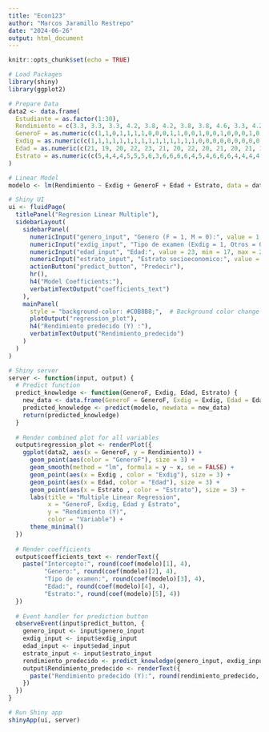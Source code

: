 ```yaml
---
title: "Econ123"
author: "Marcos Jaramillo Restrepo"
date: "2024-06-26"
output: html_document
---
```


```r
knitr::opts_chunk$set(echo = TRUE)
```

```r
# Load Packages
library(shiny)
library(ggplot2)

# Prepare Data
data2 <- data.frame(
  Estudiante = as.factor(1:30),
  Rendimiento = c(3.3, 3.3, 3.3, 4.2, 3.8, 4.2, 3.8, 3.8, 4.6, 3.3, 4.2, 5, 5, 4.6, 3.3, 1.7, 2.9, 4.2, 2.5, 2.9, 2.5, 2.9, 3.8, 4.2, 2.9, 4.2, 2.5, 2.5, 3.8, 3.8),
  GeneroF = as.numeric(c(1,1,0,1,1,1,1,0,0,0,1,1,0,0,1,0,0,1,0,0,0,1,0,0,1,1,1,0,1,0)),
  Exdig = as.numeric(c(1,1,1,1,1,1,1,1,1,1,1,1,1,1,1,0,0,0,0,0,0,0,0,0,0,0,0,0,0,0)),
  Edad = as.numeric(c(21, 19, 20, 22, 23, 21, 20, 22, 20, 21, 20, 21, 17, 21, 19, 23, 18, 19, 23, 19, 21, 18, 22, 20, 23, 21, 19, 17, 18, 23)),
  Estrato = as.numeric(c(5,4,4,4,5,5,5,6,3,6,6,6,6,4,5,4,6,6,6,4,4,4,4,5,3,6,3,4,4,5))
)

# Linear Model
modelo <- lm(Rendimiento ~ Exdig + GeneroF + Edad + Estrato, data = data2)

# Shiny UI
ui <- fluidPage(
  titlePanel("Regresion Linear Multiple"),
  sidebarLayout(
    sidebarPanel(
      numericInput("genero_input", "Genero (F = 1, M = 0):", value = 1, min = 0, max = 1),
      numericInput("exdig_input", "Tipo de examen (Exdig = 1, Otros = 0):", value = 1, min = 0, max = 1),
      numericInput("edad_input", "Edad:", value = 23, min = 17, max = 23),
      numericInput("estrato_input", "Estrato socioeconomico:", value = 6, min = 3, max = 6),
      actionButton("predict_button", "Predecir"),
      hr(),
      h4("Model Coefficients:"),
      verbatimTextOutput("coefficients_text")
    ),
    mainPanel(
      style = "background-color: #C0B8B8;",  # Background color change
      plotOutput("regression_plot"),
      h4("Rendimiento predecido (Y) :"),
      verbatimTextOutput("Rendimiento_predecido")
    )
  )
)

# Shiny server
server <- function(input, output) {
  # Predict function
  predict_knowledge <- function(GeneroF, Exdig, Edad, Estrato) {
    new_data <- data.frame(GeneroF = GeneroF, Exdig = Exdig, Edad = Edad, Estrato = Estrato)
    predicted_knowledge <- predict(modelo, newdata = new_data)
    return(predicted_knowledge)
  }
  
  # Render combined plot for all variables
  output$regression_plot <- renderPlot({
    ggplot(data2, aes(x = GeneroF, y = Rendimiento)) +
      geom_point(aes(color = "GeneroF"), size = 3) +
      geom_smooth(method = "lm", formula = y ~ x, se = FALSE) +
      geom_point(aes(x = Exdig , color = "Exdig"), size = 3) +
      geom_point(aes(x = Edad, color = "Edad"), size = 3) +
      geom_point(aes(x = Estrato , color = "Estrato"), size = 3) +
      labs(title = "Multiple Linear Regression",
           x = "GeneroF, Exdig, Edad y Estrato",
           y = "Rendimiento (Y)",
           color = "Variable") +
      theme_minimal()
  })
  
  # Render coefficients
  output$coefficients_text <- renderText({
    paste("Intercepto:", round(coef(modelo)[1], 4),
          "Genero:", round(coef(modelo)[2], 4),
          "Tipo de examen:", round(coef(modelo)[3], 4),
          "Edad:", round(coef(modelo)[4], 4),
          "Estrato:", round(coef(modelo)[5], 4))
  })
  
  # Event handler for prediction button
  observeEvent(input$predict_button, {
    genero_input <- input$genero_input
    exdig_input <- input$exdig_input
    edad_input <- input$edad_input
    estrato_input <- input$estrato_input
    rendimiento_predecido <- predict_knowledge(genero_input, exdig_input, edad_input, estrato_input)
    output$Rendimiento_predecido <- renderText({
      paste("Rendimiento predecido (Y):", round(rendimiento_predecido, 2))
    })
  })
}

# Run Shiny app
shinyApp(ui, server)
```